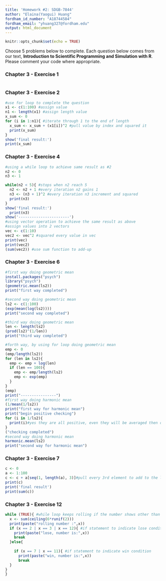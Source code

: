```yaml
---
title: 'Homework #2: SDGB-7844'
author: "Elaina(Yaogui) Huang"
fordham_id_number: "A18744584"
fordham_email: "yhuang327@fordham.edu"
output: html_document
---
```


```r
knitr::opts_chunk$set(echo = TRUE)
```

Choose 5 problems below to complete.  Each question below comes from our text, **Introduction to Scientific Programming and Simulation with R**.  Please comment your code where appropriate.

### Chapter 3 - Exercise 1

```r


```

### Chapter 3 - Exercise 2

```r
#use for loop to complete the question
x1 <- c(1:100) #assign value
n1 <- length(x1) #assign length value
x_sum <- 0
for (i in 1:n1){ #iterate through 1 to the end of length
  x_sum <- x_sum + (x1[i])^2 #pull value by index and squared it
  print(x_sum)
}
show('final result:')
print(x_sum)
```

### Chapter 3 - Exercise 4


```r
#using a while loop to achieve same result as #2
n2 <- 0
n3 <- 1

while(n2 < 5){ #stops when n2 reach 5
  n2 <- n2 + 1 #every iteration n2 gains 1
  n3 <- (n3 + 1)^2 #every iteration n3 increment and squared
  print(n3)
}
show('final result:')
  print(n3)
show('-----------------------')
#using vector operation to achieve the same result as above
#assign values into 2 vectors
vec <- c(1:10)
vec2 <- vec^2 #squared every value in vec
print(vec)
print(vec2)
(sum(vec2)) #use sum function to add-up

```

### Chapter 3 - Exercise 6


```r
#first way doing geometric mean
install.packages("psych")
library("psych")
(geometric.mean(ls2))
print("first way completed")

#second way doing geometric mean
ls2 <- c(1:100)
(exp(mean(log(ls2))))
print("second way completed")

#third way doing geometric mean
len <- length(ls2)
(prod(ls2)^(1/len))
print("third way completed")

#forth way, by using for loop doing geometric mean
emp <- 0
(emp/length(ls2))
for (len in ls2){
  emp <- emp + log(len)
  if (len == 100){
    emp <- emp/length(ls2)
    emp <- exp(emp)
  }
}
(emp)
print("----------------")
#first way doing harmonic mean
(1/mean(1/ls2))
print("first way for harmonic mean")
print("begin positive checking")
for (i in 1/ls2){
  print(i)#yes they are all positive, even they will be averaged then divided by 1 again but the value will always stay positive
}
("checking completed")
#second way doing harmonic mean
harmonic.mean(ls2)
print("second way for harmonic mean")
```

### Chapter 3 - Exercise 7


```r
c <- 0
a <- 1:100
c <- c + a[seq(1, length(a), 3)]#pull every 3rd element to add to the list
print(c)
print('final result')
print(sum(c))

```


### Chapter 3 - Exercise 12

```r
while (TRUE){ #while loop keeps rolling if the number shows other than win or lose condition
  x <- sum(ceiling(6*runif(2)))
  print(paste("rolling number :",x))
  if (x == 2 | x == 3 | x == 12){ #if statement to indicate lose condition 
    print(paste("lose, number is:",x))
    break
  }else{
    
    if (x == 7 | x == 11){ #if statement to indicate win condition
      print(paste("win, number is:",x))
      break
  }
}
}


```

